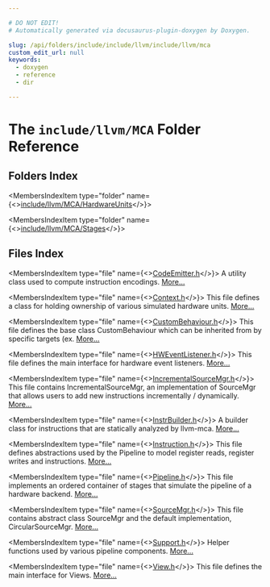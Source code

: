 ```yaml
---

# DO NOT EDIT!
# Automatically generated via docusaurus-plugin-doxygen by Doxygen.

slug: /api/folders/include/include/llvm/include/llvm/mca
custom_edit_url: null
keywords:
  - doxygen
  - reference
  - dir

---
```





# The `include/llvm/MCA` Folder Reference

<DoxygenPage pluginConfig={pluginConfig}>



## Folders Index

<MembersIndex>

<MembersIndexItem
  type="folder"
  name={<><a href="/docs/api/folders/include/include/llvm/include/llvm/mca/include/llvm/mca/hardwareunits">include/llvm/MCA/HardwareUnits</a></>}>
</MembersIndexItem>

<MembersIndexItem
  type="folder"
  name={<><a href="/docs/api/folders/include/include/llvm/include/llvm/mca/include/llvm/mca/stages">include/llvm/MCA/Stages</a></>}>
</MembersIndexItem>

</MembersIndex>

## Files Index

<MembersIndex>

<MembersIndexItem
  type="file"
  name={<><a href="/docs/api/files/include/include/llvm/include/llvm/mca/codeemitter-h">CodeEmitter.h</a></>}>
A utility class used to compute instruction encodings. <a href="/docs/api/files/include/include/llvm/include/llvm/mca/codeemitter-h/#details">More...</a>
</MembersIndexItem>

<MembersIndexItem
  type="file"
  name={<><a href="/docs/api/files/include/include/llvm/include/llvm/mca/context-h">Context.h</a></>}>
This file defines a class for holding ownership of various simulated hardware units. <a href="/docs/api/files/include/include/llvm/include/llvm/mca/context-h/#details">More...</a>
</MembersIndexItem>

<MembersIndexItem
  type="file"
  name={<><a href="/docs/api/files/include/include/llvm/include/llvm/mca/custombehaviour-h">CustomBehaviour.h</a></>}>
This file defines the base class CustomBehaviour which can be inherited from by specific targets (ex. <a href="/docs/api/files/include/include/llvm/include/llvm/mca/custombehaviour-h/#details">More...</a>
</MembersIndexItem>

<MembersIndexItem
  type="file"
  name={<><a href="/docs/api/files/include/include/llvm/include/llvm/mca/hweventlistener-h">HWEventListener.h</a></>}>
This file defines the main interface for hardware event listeners. <a href="/docs/api/files/include/include/llvm/include/llvm/mca/hweventlistener-h/#details">More...</a>
</MembersIndexItem>

<MembersIndexItem
  type="file"
  name={<><a href="/docs/api/files/include/include/llvm/include/llvm/mca/incrementalsourcemgr-h">IncrementalSourceMgr.h</a></>}>
This file contains IncrementalSourceMgr, an implementation of SourceMgr that allows users to add new instructions incrementally / dynamically. <a href="/docs/api/files/include/include/llvm/include/llvm/mca/incrementalsourcemgr-h/#details">More...</a>
</MembersIndexItem>

<MembersIndexItem
  type="file"
  name={<><a href="/docs/api/files/include/include/llvm/include/llvm/mca/instrbuilder-h">InstrBuilder.h</a></>}>
A builder class for instructions that are statically analyzed by llvm-mca. <a href="/docs/api/files/include/include/llvm/include/llvm/mca/instrbuilder-h/#details">More...</a>
</MembersIndexItem>

<MembersIndexItem
  type="file"
  name={<><a href="/docs/api/files/include/include/llvm/include/llvm/mca/instruction-h">Instruction.h</a></>}>
This file defines abstractions used by the Pipeline to model register reads, register writes and instructions. <a href="/docs/api/files/include/include/llvm/include/llvm/mca/instruction-h/#details">More...</a>
</MembersIndexItem>

<MembersIndexItem
  type="file"
  name={<><a href="/docs/api/files/include/include/llvm/include/llvm/mca/pipeline-h">Pipeline.h</a></>}>
This file implements an ordered container of stages that simulate the pipeline of a hardware backend. <a href="/docs/api/files/include/include/llvm/include/llvm/mca/pipeline-h/#details">More...</a>
</MembersIndexItem>

<MembersIndexItem
  type="file"
  name={<><a href="/docs/api/files/include/include/llvm/include/llvm/mca/sourcemgr-h">SourceMgr.h</a></>}>
This file contains abstract class SourceMgr and the default implementation, CircularSourceMgr. <a href="/docs/api/files/include/include/llvm/include/llvm/mca/sourcemgr-h/#details">More...</a>
</MembersIndexItem>

<MembersIndexItem
  type="file"
  name={<><a href="/docs/api/files/include/include/llvm/include/llvm/mca/support-h">Support.h</a></>}>
Helper functions used by various pipeline components. <a href="/docs/api/files/include/include/llvm/include/llvm/mca/support-h/#details">More...</a>
</MembersIndexItem>

<MembersIndexItem
  type="file"
  name={<><a href="/docs/api/files/include/include/llvm/include/llvm/mca/view-h">View.h</a></>}>
This file defines the main interface for Views. <a href="/docs/api/files/include/include/llvm/include/llvm/mca/view-h/#details">More...</a>
</MembersIndexItem>

</MembersIndex>


</DoxygenPage>
